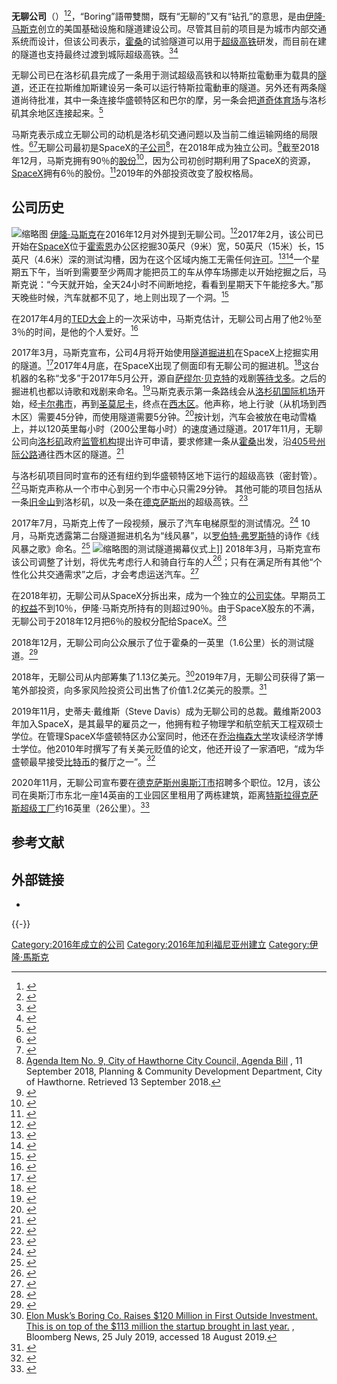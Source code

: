 {{Infobox company
| name = 无聊公司
| name_en = The Boring Company
| type = [[私营|私营]]
| logo = The Boring Company Logo.svg
| foundation = {{Start date and age|mf=yes|2016|12|17}}<!-- in [[city|city]], [[state|state]], [[country|country]] --><ref>{{cite web | url=https://www.crunchbase.com/organization/the-boring-company | title=The Boring Company - Crunchbase | access-date=2017-09-22 | publisher=Crunchbase | archive-url=https://web.archive.org/web/20170923013708/https://www.crunchbase.com/organization/the-boring-company | archive-date=2017-09-23 | url-status=live }}</ref>
| founder = [[伊隆·马斯克|伊隆·马斯克]]
| location_city = {{USA}}[[霍桑_(加利福尼亚州)|加利福尼亚州霍桑市]]
| key_people = 史蒂夫·戴维斯（总裁）
| industry = [[岩土工程|岩土工程]]<br/>地下产品开发
| products = {{plainlist|
* [[鑽洞試驗隧道|无聊公司试验隧道]]
}}
}}
{{埃隆·马斯克系列}}

'''无聊公司'''（{{lang-en|The Boring Company}}）<ref>{{Citation|journal=Department of State|publisher=State of Delaware|last=Division of Corporations|title=TBC – The Boring Company|id=6279803|date=2017-01-11}}</ref><ref name="Chafkin">{{Cite web|title=Elon Musk Is Really Boring|url=https://www.bloomberg.com/news/features/2017-02-16/elon-musk-is-really-boring|accessdate=2017-02-16|author=Chafkin|date=2017-02-16|first=Max|publisher=Bloomberg|archiveurl=https://web.archive.org/web/20170216113314/https://www.bloomberg.com/news/features/2017-02-16/elon-musk-is-really-boring|archivedate=2017-02-16}}</ref>，“Boring”語帶雙關，既有“无聊的”又有“钻孔”的意思，是由[[伊隆·马斯克|伊隆·马斯克]]创立的美国基础设施和隧道建设公司。尽管其目前的项目是为城市内部交通系统而设计，但该公司表示，[[霍桑_(加利福尼亚州)|霍桑]]的试验隧道可以用于[[超迴路列車|超级高铁]]研发，而目前在建的隧道也支持最终过渡到城际超级高铁。<ref name="projects2020">{{Cite news|url=https://www.boringcompany.com/projects/|title=The Boring Company Projects page: 2020|publisher=The Boring Company|date=2020-11-11|accessdate=2020-11-11|archiveurl=https://web.archive.org/web/20201111175424/https://www.boringcompany.com/projects/|archivedate=2020-11-11}}</ref><ref name="faq2020">{{Cite news|url=https://www.boringcompany.com/faq/|title=The Boring Company FAQ: 2020|publisher=The Boring Company|date=2020-11-12|accessdate=2020-11-12|archiveurl=https://web.archive.org/web/20201112053938/https://www.boringcompany.com/faq/|archivedate=2020-11-12}}</ref>

无聊公司已在洛杉矶县完成了一条用于测试超级高铁和以特斯拉電動車为载具的[[鑽洞試驗隧道|隧道]]，还正在拉斯维加斯建设另一条可以运行特斯拉電動車的隧道。另外还有两条隧道尚待批准，其中一条连接华盛顿特区和巴尔的摩，另一条会把[[道奇體育場|道奇体育场]]与洛杉矶其余地区连接起来。<ref name="projects2020">{{Cite news|url=https://www.boringcompany.com/projects/|title=The Boring Company Projects page: 2020|publisher=The Boring Company|date=2020-11-11|accessdate=2020-11-11|archiveurl=https://web.archive.org/web/20201111175424/https://www.boringcompany.com/projects/|archivedate=2020-11-11}}</ref>

马斯克表示成立无聊公司的动机是洛杉矶交通问题以及当前二维运输网络的局限性。<ref name="Chafkin">{{Cite web|title=Elon Musk Is Really Boring|url=https://www.bloomberg.com/news/features/2017-02-16/elon-musk-is-really-boring|accessdate=2017-02-16|author=Chafkin|date=2017-02-16|first=Max|publisher=Bloomberg|archiveurl=https://web.archive.org/web/20170216113314/https://www.bloomberg.com/news/features/2017-02-16/elon-musk-is-really-boring|archivedate=2017-02-16}}</ref><ref>{{Cite web|title=Elon Musk on Digging Big-Ass Tunnel: 'We Have No Idea What We're Doing'|url=https://gizmodo.com/elon-musk-on-digging-big-ass-tunnel-we-have-no-idea-wh-1791803837|accessdate=2017-02-17|author=Peyser|date=2017-01-30|first=Eve|publisher=Gizmodo|archiveurl=https://web.archive.org/web/20170219045530/http://gizmodo.com/elon-musk-on-digging-big-ass-tunnel-we-have-no-idea-wh-1791803837|archivedate=2017-02-19}}</ref>无聊公司最初是SpaceX的[[子公司|子公司]]<ref name="hawthore20180911">[http://hawthorne-ca.granicus.com/MetaViewer.php?view_id=&event_id=490&meta_id=35783 Agenda Item No. 9, City of Hawthorne City Council, Agenda Bill] {{Wayback|url=http://hawthorne-ca.granicus.com/MetaViewer.php?view_id=&event_id=490&meta_id=35783 |date=20210224164217 }}, 11 September 2018, Planning & Community Development Department, City of Hawthorne. Retrieved 13 September 2018.</ref>，在2018年成为独立公司。<ref name="wsj20181217">{{Cite news|author=Copeland|first=Rob|url=https://www.wsj.com/articles/elon-musks-new-boring-co-faced-questions-over-spacex-financial-ties-11545078371|title=Elon Musk's New Boring Co. Faced Questions Over SpaceX Financial Ties|work=[[The_Wall_Street_Journal|The Wall Street Journal]]|date=2018-12-17|accessdate=2018-12-18|quote=''When the Boring Co. was earlier this year spun into its own firm, more than 90% of the equity went to Mr. Musk and the rest to early employees, ... The Boring Co. has since given some equity to SpaceX as compensation for the help, ... about 6% of Boring stock, “based on the value of land, time and other resources contributed since creation of the company,” ''|archiveurl=https://web.archive.org/web/20181218044810/https://www.wsj.com/articles/elon-musks-new-boring-co-faced-questions-over-spacex-financial-ties-11545078371|archivedate=2018-12-18}}</ref>截至2018年12月，马斯克拥有90％的[[股東權益|股份]]<ref>{{Cite web|title=Archived copy|url=https://www.theverge.com/2018/12/19/18148061/boring-tunnel-test-drive-hawthorne-tesla-elon-musk|accessdate=2018-12-20|archiveurl=https://web.archive.org/web/20181220231741/https://www.theverge.com/2018/12/19/18148061/boring-tunnel-test-drive-hawthorne-tesla-elon-musk|archivedate=2018-12-20}}</ref>，因为公司初创时期利用了SpaceX的资源，[[SpaceX|SpaceX]]拥有6％的股份。<ref>{{Cite web|title=Elon Musk's New Boring Co. Faced Questions Over SpaceX Financial Ties|url=https://www.wsj.com/articles/elon-musks-new-boring-co-faced-questions-over-spacex-financial-ties-11545078371|accessdate=2018-12-18|archiveurl=https://web.archive.org/web/20181218044810/https://www.wsj.com/articles/elon-musks-new-boring-co-faced-questions-over-spacex-financial-ties-11545078371|archivedate=2018-12-18}}</ref>2019年的外部投资改变了股权格局。

== 公司历史 ==
[[File:Elon_Musk_at_TED_2017.jpeg|缩略图]]
[[伊隆·马斯克|伊隆·马斯克]]在2016年12月对外提到无聊公司。<ref name="musk20161218">{{Cite web|title=Elon Musk's Next Venture to Tackle Traffic Is Totally 'Boring'|url=http://fortune.com/2016/12/18/elon-musk-traffic-boring/|accessdate=2017-02-17|author=Gajanan|date=2016-12-18|first=Mahita|work=Fortune|archiveurl=https://web.archive.org/web/20170216134820/http://fortune.com/2016/12/18/elon-musk-traffic-boring/|archivedate=2017-02-16}}</ref>2017年2月，该公司已开始在[[SpaceX|SpaceX]]位于[[霍桑_(加利福尼亚州)|霍索恩]]办公区挖掘30英尺（9米）宽，50英尺（15米）长，15英尺（4.6米）深的测试沟槽，因为在这个区域内施工无需任何[[獨立機關|许可]]。<ref name="Chafkin">{{Cite web|title=Elon Musk Is Really Boring|url=https://www.bloomberg.com/news/features/2017-02-16/elon-musk-is-really-boring|accessdate=2017-02-16|author=Chafkin|date=2017-02-16|first=Max|publisher=Bloomberg|archiveurl=https://web.archive.org/web/20170216113314/https://www.bloomberg.com/news/features/2017-02-16/elon-musk-is-really-boring|archivedate=2017-02-16}}</ref><ref name=":1">{{Cite web|title=Elon Musk's boring machine has already built a 'test trench' in Hawthorne, CA|url=https://www.wired.co.uk/article/elon-musk-tunnel-boring|accessdate=2017-02-19|author=Heathman|first=Amelia|language=en-Glenn Beck|archiveurl=https://web.archive.org/web/20170718214211/http://www.wired.co.uk/article/elon-musk-tunnel-boring|archivedate=2017-07-18}}</ref>一个星期五下午，当听到需要至少两周才能把员工的车从停车场挪走以开始挖掘之后，马斯克说：“今天就开始，全天24小时不间断地挖，看看到星期天下午能挖多大。”那天晚些时候，汽车就都不见了，地上则出现了一个洞。<ref name="rollingstone20171115">{{Cite news|author=Strauss|first=Neil|title=Elon Musk: The Architect of Tomorrow|url=https://www.rollingstone.com/culture/features/elon-musk-inventors-plans-for-outer-space-cars-finding-love-w511747|accessdate=2017-11-15|work=Rolling Stone|date=2017-11-15|archiveurl=https://web.archive.org/web/20171115134819/http://www.rollingstone.com/culture/features/elon-musk-inventors-plans-for-outer-space-cars-finding-love-w511747|archivedate=2017-11-15}}</ref> 

在2017年4月的[[TED大会|TED大会]]上的一次采访中，马斯克估计，无聊公司占用了他2％至3％的时间，是他的个人爱好。<ref>{{Cite web|title=The future we're building – and boring – Elon Musk|url=https://www.youtube.com/watch?v=zIwLWfaAg-8&t=10m29s|author=TED|date=2017-05-03|access-date=2021-01-09|archive-date=2021-08-23|archive-url=https://web.archive.org/web/20210823172825/https://www.youtube.com/watch?v=zIwLWfaAg-8&t=10m29s|dead-url=no}}</ref>

2017年3月，马斯克宣布，公司4月将开始使用[[隧道掘進機|隧道掘进机]]在SpaceX上挖掘实用的隧道。<ref>{{Cite web|title=Elon Musk: We Start Digging the Tunnel Under L.A. Next Month|url=https://futurism.com/elon-musk-we-start-digging-the-tunnel-under-l-a-next-month/|accessdate=2017-04-11|author=Galeon|date=2017-03-24|first=Dom|work=Futurism|archiveurl=https://web.archive.org/web/20170412142823/https://futurism.com/elon-musk-we-start-digging-the-tunnel-under-l-a-next-month/|archivedate=2017-04-12}}</ref>2017年4月底，在SpaceX出现了侧面印有无聊公司的掘进机。<ref>{{Cite web|title=We just got our first glimpse of Elon Musk's new tunnel company|url=http://www.businessinsider.com/elon-musk-launches-boring-company-to-dig-tunnels-2017-4|accessdate=2017-05-10|work=Business Insider|archiveurl=https://web.archive.org/web/20170515191545/http://www.businessinsider.com/elon-musk-launches-boring-company-to-dig-tunnels-2017-4|archivedate=2017-05-15}}</ref>这台机器的名称“戈多”于2017年5月公开，源自[[萨缪尔·贝克特|萨缪尔·贝克特]]的戏剧[[等待戈多|等待戈多]]。之后的掘进机也都以诗歌和戏剧来命名。<ref name=":0">{{Cite web|title=All the quirky details you need to know about Elon Musk's Boring company|url=https://money.cnn.com/2017/07/08/technology/future/elon-musk-boring-company/index.html|accessdate=2020-03-22|author=Wattles|date=2017-07-08|first=Jackie|work=CNNMoney|archiveurl=https://web.archive.org/web/20200322205737/https://money.cnn.com/2017/07/08/technology/future/elon-musk-boring-company/index.html|archivedate=2020-03-22}}</ref>马斯克表示第一条路线会从[[洛杉磯國際機場|洛杉矶国际机场]]开始，经[[卡尔弗城_(加利福尼亚州)|卡尔弗市]]，再到[[圣莫尼卡|圣莫尼卡]]，终点在[[西木區|西木区]]。他声称，地上行驶（从机场到西木区）需要45分钟，而使用隧道需要5分钟。<ref>{{Cite web|title=Elon Musk's new video of his underground tunnel project will make you nauseous|url=https://www.theverge.com/2017/5/12/15629754/elon-musk-boring-company-tunnels-watch-first-route-la|accessdate=2017-05-12|author=Hawkins|date=2017-05-12|first=Andrew J.|work=[[The_Verge|The Verge]]|archiveurl=https://web.archive.org/web/20170705122117/https://www.theverge.com/2017/5/12/15629754/elon-musk-boring-company-tunnels-watch-first-route-la|archivedate=2017-07-05}}</ref>按计划，汽车会被放在电动雪橇上，并以120英里每小时（200公里每小时）的速度通过隧道。2017年11月，无聊公司向[[洛杉矶|洛杉矶]]政府[[獨立機關|监管机构]]提出许可申请，要求修建一条从[[霍桑_(加利福尼亚州)|霍桑]]出发，沿[[405号州际公路_(加利福尼亚州)|405号州际公路]]通往西木区的隧道。<ref name="lat20171121">{{Cite web|title=Elon Musk's tunneling company wants to dig through L.A.|url=https://www.latimes.com/local/lanow/la-me-ln-elon-musk-boring-company-20171121-story.html|accessdate=2018-03-26|author=Nelson|first=Laura J.|work=Los Angeles Times|archiveurl=https://web.archive.org/web/20180327084136/http://www.latimes.com/local/lanow/la-me-ln-elon-musk-boring-company-20171121-story.html|archivedate=2018-03-27}}</ref>

与洛杉矶项目同时宣布的还有纽约到华盛顿特区地下运行的超级高铁（密封管）。<ref name="inverse20171215">{{Cite news|date=2017-12-15|title=When Boring Company Will Start Digging Northeast Hyperloop, Gov Docs Reveal : It's sooner than you think|work=[[Inverse_(website)|Inverse]]|url=https://www.inverse.com/article/39460-elon-musk-hyperloop-boring-company|accessdate=2018-01-11|archiveurl=https://web.archive.org/web/20180112042730/https://www.inverse.com/article/39460-elon-musk-hyperloop-boring-company|archivedate=2018-01-12}}</ref>马斯克声称从一个市中心到另一个市中心只需29分钟。 
其他可能的项目包括从一条[[旧金山|旧金山]]到洛杉矶，以及一条在[[德克萨斯州|德克萨斯州]]的超级高铁。<ref name="musk20170720">
{{Cite tweet|number=888059982586839041|user=elonmusk|title=For sure. First set of tunnels are to alleviate greater LA urban congestion. Will start NY–DC in parallel. Then prob LA-SF and a TX loop.|date=July 20, 2017|access-date=July 21, 2017|last=Musk|first=Elon}}</ref>

2017年7月，马斯克上传了一段视频，展示了汽车电梯原型的测试情况。<ref>{{Cite news|url=https://www.theverge.com/tldr/2017/7/26/16031262/elon-must-boring-tunnel-elevator|title=Elon Musk reveals Boring car elevator|work=The Verge|accessdate=2017-07-26|archiveurl=https://web.archive.org/web/20170726135645/https://www.theverge.com/tldr/2017/7/26/16031262/elon-must-boring-tunnel-elevator|archivedate=2017-07-26}}</ref> 10月，马斯克透露第二台隧道掘进机名为“线风暴”，以[[羅伯特·佛洛斯特|罗伯特·弗罗斯特]]的诗作《线风暴之歌》命名。<ref>{{Cite web|title=The Boring Company will add second tunneling machine "Line-storm" to its fleet|url=https://www.teslarati.com/the-boring-company-line-storm-second-tunneling-machine/|accessdate=2017-10-27|work=teslarati.com|archiveurl=https://web.archive.org/web/20171027231845/https://www.teslarati.com/the-boring-company-line-storm-second-tunneling-machine/|archivedate=2017-10-27}}</ref>
[[File:Elon_Musk_Accelerates_the_Boring_(45716125474).jpg|缩略图]]的测试隧道揭幕仪式上]]
2018年3月，马斯克宣布该公司调整了计划，将优先考虑行人和骑自行车的人<ref>{{Cite web|title=Adjusting The Boring Company plan: all tunnels & Hyperloop will prioritize pedestrians & cyclists over cars|url=https://twitter.com/elonmusk/status/972233079342297088|accessdate=2018-03-10|author=Musk|date=2018-03-09|first=Elon|work=@elonmusk|archiveurl=https://web.archive.org/web/20180310171620/https://twitter.com/elonmusk/status/972233079342297088|archivedate=2018-03-10}}</ref>；只有在满足所有其他“个性化公共交通需求”之后，才会考虑运送汽车。<ref>{{Cite web|title=Will still transport cars, but only after all personalized mass transit needs are met. It's a matter of courtesy & fairness. If someone can't afford a car, they should go first.|url=https://twitter.com/elonmusk/status/972235526848708608|accessdate=2018-03-10|author=Musk|date=2018-03-09|first=Elon|work=@elonmusk|archiveurl=https://web.archive.org/web/20180310174206/https://twitter.com/elonmusk/status/972235526848708608|archivedate=2018-03-10}}</ref>

在2018年初，无聊公司从SpaceX分拆出来，成为一个独立的[[法人團體|公司实体]]。早期员工的[[股東權益|权益]]不到10％，伊隆·马斯克所持有的则超过90％。由于SpaceX股东的不满，无聊公司于2018年12月把6％的股权分配给SpaceX。<ref name="wsj20181217">{{Cite news|author=Copeland|first=Rob|url=https://www.wsj.com/articles/elon-musks-new-boring-co-faced-questions-over-spacex-financial-ties-11545078371|title=Elon Musk's New Boring Co. Faced Questions Over SpaceX Financial Ties|work=[[The_Wall_Street_Journal|The Wall Street Journal]]|date=2018-12-17|accessdate=2018-12-18|quote=''When the Boring Co. was earlier this year spun into its own firm, more than 90% of the equity went to Mr. Musk and the rest to early employees, ... The Boring Co. has since given some equity to SpaceX as compensation for the help, ... about 6% of Boring stock, “based on the value of land, time and other resources contributed since creation of the company,” ''|archiveurl=https://web.archive.org/web/20181218044810/https://www.wsj.com/articles/elon-musks-new-boring-co-faced-questions-over-spacex-financial-ties-11545078371|archivedate=2018-12-18}}</ref>

2018年12月，无聊公司向公众展示了位于霍桑的一英里（1.6公里）长的测试隧道。<ref name="musk20181218">{{Cite AV media|url=https://www.youtube.com/watch?v=nSIzsMlwMUY|title=The Boring Company Event Webcast|date=2018-12-18|medium=video|publisher=The Boring Company|accessdate=2018-12-22|archive-date=2018-12-24|archive-url=https://web.archive.org/web/20181224022116/https://www.youtube.com/watch?v=nSIzsMlwMUY|dead-url=no}}</ref>

2018年，无聊公司从内部筹集了1.13亿美元。<ref name="bloomberg20190725">[https://www.bloomberg.com/news/articles/2019-07-25/elon-musk-s-boring-co-raises-120-million-in-first-outside-investment Elon Musk’s Boring Co. Raises $120 Million in First Outside Investment. This is on top of the $113 million the startup brought in last year.] {{Webarchive|url=https://web.archive.org/web/20190818162205/https://www.bloomberg.com/news/articles/2019-07-25/elon-musk-s-boring-co-raises-120-million-in-first-outside-investment|date=August 18, 2019}}, Bloomberg News, 25 July 2019, accessed 18 August 2019.</ref>2019年7月，无聊公司获得了第一笔外部投资，向多家风险投资公司出售了价值1.2亿美元的股票。<ref>{{Cite news|author=Khalid|first=Amrita|title=Elon Musk's Boring Co. raises $120 million in outside funding|url=https://www.engadget.com/2019/07/25/elon-musk-raises-120-million-boring-co/|work=Engadget|date=2019-06-26|language=en|accessdate=2019-07-26|archiveurl=https://web.archive.org/web/20190726034350/https://www.engadget.com/2019/07/25/elon-musk-raises-120-million-boring-co/|archivedate=2019-07-26}}</ref> 

2019年11月，史蒂夫·戴维斯（Steve Davis）成为无聊公司的总裁。戴维斯2003年加入SpaceX，是其最早的雇员之一，他拥有粒子物理学和航空航天工程双硕士学位。在管理SpaceX华盛顿特区办公室同时，他还在[[喬治梅森大學|乔治梅森大学]]攻读经济学博士学位。他2010年时撰写了有关美元贬值的论文，他还开设了一家酒吧，“成为华盛顿最早接受[[比特币|比特币]]的餐厅之一”。<ref name="bloomberg2019115">{{Cite news|author=McBride|first=Sarahd|url=https://www.bloomberg.com/news/articles/2019-11-15/elon-musk-s-boring-co-is-run-by-a-former-bar-owner-who-can-quote-ayn-rand|title=Elon Musk's Boring Co. Is Run by a Former Bar Owner Who Can Quote Ayn Rand|work=[[Bloomberg_News|Bloomberg News]]|date=2019-11-15|accessdate=2019-12-10|archiveurl=https://web.archive.org/web/20191210045125/https://www.bloomberg.com/news/articles/2019-11-15/elon-musk-s-boring-co-is-run-by-a-former-bar-owner-who-can-quote-ayn-rand|archivedate=2019-12-10}}</ref>

2020年11月，无聊公司宣布要在[[奧斯汀|德克萨斯州奥斯汀市]]招聘多个职位。12月，该公司在奥斯汀市东北一座14英亩的工业园区里租用了两栋建筑，距离[[特斯拉得克萨斯超级工厂|特斯拉得克萨斯超级工厂]]约16英里（26公里）。<ref>{{Cite news|title=Elon Musk's The Boring Co. grabs industrial space in Pflugerville, documents show|url=https://www.bizjournals.com/austin/news/2020/12/15/elon-musks-boring-co-leases-space-in-pflugerville.html|author=Hardison|first=Kathryn|work=Austin Business Journal|date=2020-12-15|accessdate=2020-12-25|archive-date=2021-01-07|archive-url=https://web.archive.org/web/20210107042249/https://www.bizjournals.com/austin/news/2020/12/15/elon-musks-boring-co-leases-space-in-pflugerville.html|dead-url=no}}</ref>

==参考文献==
{{reflist}}

== 外部链接 ==
* {{official}}

{{-}}
{{Elon Musk|state=expanded}}

[[Category:2016年成立的公司|Category:2016年成立的公司]]
[[Category:2016年加利福尼亚州建立|Category:2016年加利福尼亚州建立]]
[[Category:伊隆·馬斯克|Category:伊隆·馬斯克]]